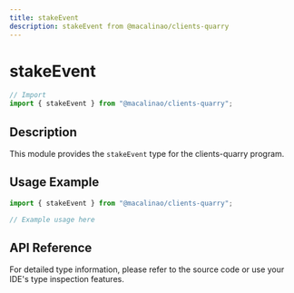 ```yaml
---
title: stakeEvent
description: stakeEvent from @macalinao/clients-quarry
---
```


# stakeEvent

```typescript
// Import
import { stakeEvent } from "@macalinao/clients-quarry";
```

## Description

This module provides the `stakeEvent` type for the clients-quarry program.

## Usage Example

```typescript
import { stakeEvent } from "@macalinao/clients-quarry";

// Example usage here
```

## API Reference

For detailed type information, please refer to the source code or use your IDE's type inspection features.
